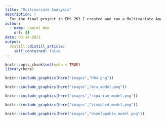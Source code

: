 ```yaml
---
title: "Multivariate Analysis"
description: |
  For the final project in EMS 263 I created and ran a Multivariate Analysis model to find the watersheds in Southern Santa Barbara County that would be suitable for conservation. Displayed below are images of my final anaylsis. They include: 1) a map of watersheds that are suitable for conservation efforts, 2) a Multivariate Analysis Super Model that includes three other models as algorithms, 3) the riparian model/algorithm, 4) the viewshed model/algorithm, and 5) the developable land model/algorithm.
author:
  - name: Laurel Wee
    url: {}
date: 03-14-2021
output:
  distill::distill_article:
    self_contained: false
---
```

```r
knitr::opts_chunk$set(echo = TRUE)
library(here)
```


```r
knitr::include_graphics(here("images","HW4.png"))
```

```r
knitr::include_graphics(here("images","mca_model.png"))
```


```r
knitr::include_graphics(here("images","riparian_model.png"))
```


```r
knitr::include_graphics(here("images","viewshed_model.png"))
```


```r
knitr::include_graphics(here("images","developable_model.png"))
```




